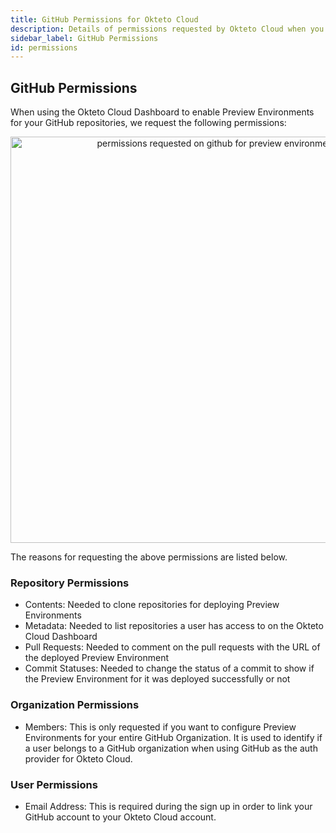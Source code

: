 ```yaml
---
title: GitHub Permissions for Okteto Cloud
description: Details of permissions requested by Okteto Cloud when you login using your GitHub account
sidebar_label: GitHub Permissions
id: permissions
---
```



## GitHub Permissions

When using the Okteto Cloud Dashboard to enable Preview Environments for your GitHub repositories, we request the following permissions:

<p align="center"><Image src="/docs/cloud/preview-environments/images/preview-env-dashboard-perms.png" alt="permissions requested on github for preview environments" width="650" /></p>

The reasons for requesting the above permissions are listed below.

### Repository Permissions

- Contents: Needed to clone repositories for deploying Preview Environments
- Metadata: Needed to list repositories a user has access to on the Okteto Cloud Dashboard
- Pull Requests: Needed to comment on the pull requests with the URL of the deployed Preview Environment
- Commit Statuses: Needed to change the status of a commit to show if the Preview Environment for it was deployed successfully or not

### Organization Permissions

- Members: This is only requested if you want to configure Preview Environments for your entire GitHub Organization. It is used to identify if a user belongs to a GitHub organization when using GitHub as the auth provider for Okteto Cloud.

### User Permissions

- Email Address: This is required during the sign up in order to link your GitHub account to your Okteto Cloud account.